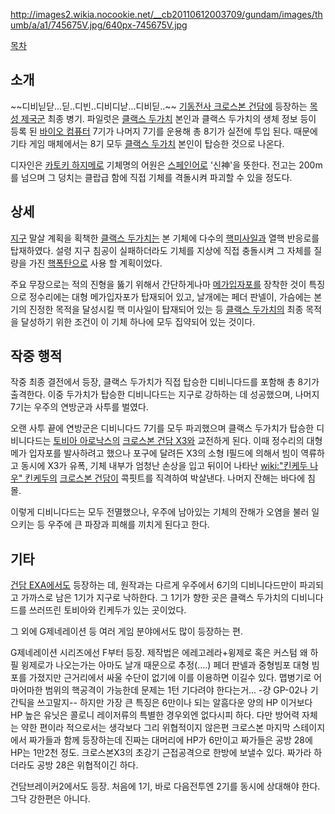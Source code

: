 http://images2.wikia.nocookie.net/__cb20110612003709/gundam/images/thumb/a/a1/745675V.jpg/640px-745675V.jpg

[[목차]]

== 소개 ==
~~디비닏닫...딛..디빈..디비디낟...디비딛..~~
[[기동전사 크로스본 건담]]에 등장하는 [[목성 제국]]군 최종 병기. 파일럿은 [[클랙스 두가치]] 본인과 클랙스 두가치의 생체 정보 등이 등록 된 [[바이오 컴퓨터]] 7기가 나머지 7기를 운용해 총 8기가 실전에 투입 된다. 때문에 기타 게임 매체에서는 8기 모두 [[클랙스 두가치]] 본인이 탑승한 것으로 나온다. 

디자인은 [[카토키 하지메]]로 기체명의 어원은 [[스페인어]]로 '신神'을 뜻한다. 전고는 200m를 넘으며 그 덩치는 클랍급 함에 직접 기체를 격돌시켜 파괴할 수 있을 정도다.

== 상세 ==
[[지구]] 말살 계획을 획책한 [[클랙스 두가치]]는 본 기체에 다수의 [[핵미사일]]과 열핵 반응로를 탑재하였다. 설령 지구 침공이 실패하더라도 기체를 지상에 직접 충돌시켜 그 자체를 질량을 가진 [[핵폭탄]]으로 사용 할 계획이었다.

주요 무장으로는 적의 진형을 뚫기 위해서 간단하게나마 [[메가입자포]]를 장착한 것이 특징으로 정수리에는 대형 메가입자포가 탑재되어 있고, 날개에는 페더 판넬이, 가슴에는 본기의 진정한 목적을 달성시킬 핵 미사일이 탑재되어 있는 등 [[클랙스 두가치]]의 최종 목적을 달성하기 위한 조건이 이 기체 하나에 모두 집약되어 있는 것이다.

== 작중 행적 ==
작중 최종 결전에서 등장, 클랙스 두가치가 직접 탑승한 디비니다드를 포함해 총 8기가 출격한다. 이중 두가치가 탑승한 디비니다드는 지구로 강하하는 데 성공했으며, 나머지 7기는 우주의 연방군과 사투를 벌였다. 

오랜 사투 끝에 연방군은 디비니다드 7기를 모두 파괴했으며 클랙스 두가치가 탑승한 디비니다드는 [[토비아 아로낙스]]의 [[크로스본 건담 X3]]와 교전하게 된다. 이때 정수리의 대형 메가 입자포를 발사하려고 했으나 포구에 달려든 X3의 소형 I필드에 의해서 빔이 역류하고 동시에 X3가 유폭, 기체 내부가 엄청난 손상을 입고 뒤이어 나타난 [[wiki:"킨케두 나우" 킨케두]]의 [[크로스본 건담]]이 콕핏트를 직격하여 박살낸다. 나머지 잔해는 바다에 침몰. 

이렇게 디비니다드는 모두 전멸했으나, 우주에 남아있는 기체의 잔해가 오염을 불러 일으키는 등 우주에 큰 파장과 피해를 끼치게 된다고 한다. 

== 기타 ==
[[건담 EXA]]에서도 등장하는 데, 원작과는 다르게 우주에서 6기의 디비니다드만이 파괴되고 가까스로 남은 1기가 지구로 낙하한다. 그 1기가 향한 곳은 클랙스 두가치의 디비니다드를 쓰러뜨린 토비아와 킨케두가 있는 곳이었다.

그 외에 G제네레이션 등 여러 게임 분야에서도 많이 등장하는 편. 

G제네레이션 시리즈에선 F부터 등장.
제작법은 에레고레라+윙제로 혹은 커스텀 왜 하필 윙제로가 나오는가는
아마도 날개 때문으로 추정(....) 페더 판넬과 중형빔포 대형 빔포를 가졌지만
근거리에서 싸울 수단이 없기에 이를 이용하면 이길수 있다. 맵병기로 어마어마한 범위의 핵공격이 가능한데
문제는 1턴 기다려야 한다는거... -걍 GP-02나 기간틱을 쓰고말지--
하지만 가장 큰 특징은 6만이나 되는 알흠다운 양의 HP 이거보다 HP 높은 유닛은 콜로니 레이저류의 
특별한 경우외엔 없다시피 하다. 다만 방어력 자체는 약한 편이라 적으로서는 생각보다 그리 위협적이지 않은편
크로스본 마지막 스테이지에서 짜가들과 함께 등장하는데 진짜는 대머리에 HP가 6만이고
짜가들은 공방 28에 HP는 1만2천 정도. 크로스본X3의 초강기 근접공격으로 한방에 보낼수 있다.
짜가라 하더라도 공방 28은 위협적이긴 하다.

건담브레이커2에서도 등장. 처음에 1기, 바로 다음전투엔 2기를 동시에 상대해야 한다. 그닥 강한편은 아니다.
